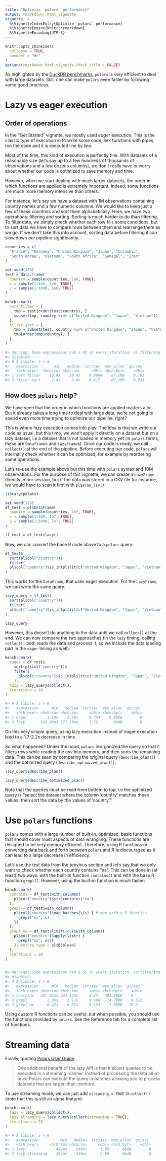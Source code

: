 ```yaml
---
title: "Optimize `polars` performance"
output: rmarkdown::html_vignette
vignette: >
  %\VignetteIndexEntry{Optimize `polars` performance}
  %\VignetteEngine{knitr::rmarkdown}
  %\VignetteEncoding{UTF-8}
---
```


```r
knitr::opts_chunk$set(
  collapse = TRUE,
  comment = "#>"
)
options(rmarkdown.html_vignette.check_title = FALSE)
```


As highlighted by the [DuckDB benchmarks](https://duckdblabs.github.io/db-benchmark/),
`polars` is very efficient to deal with large datasets. Still, one can make `polars`
even faster by following some good practices.


# Lazy vs eager execution

## Order of operations

In the "Get Started" vignette, we mostly used *eager* execution. This is the
classic type of execution in R: write some code, link functions with pipes, run
the code and it is executed line by line.

Most of the time, this kind of execution is perfectly fine. With datasets of a
reasonable size (let's say up to a few hundreds of thousands of observations and
a few dozens columns), we don't really have to worry about whether our code is
optimized to save memory and time.

However, when we start dealing with much larger datasets, the order in which
functions are applied is extremely important. Indeed, some functions are much
more memory intensive than others.

For instance, let's say we have a dataset with 1M observations containing
country names and a few numeric columns. We would like to keep just a few of
these countries and sort them alphabetically. Here, we have two operations:
filtering and sorting. Sorting is much harder to do than filtering. To filter
data, we simply check whether each row fills some conditions, but to sort data
we have to compare rows between them and rearrange them as we go. If we don't
take this into account, sorting data before filtering it can slow down our
pipeline significantly.

```r
countries = c(
  "France", "Germany", "United Kingdom", "Japan", "Columbia",
  "South Korea", "Vietnam", "South Africa", "Senegal", "Iran"
)

set.seed(123)
test = data.frame(
  country = sample(countries, 1e6, TRUE),
  x = sample(1:100, 1e6, TRUE),
  y = sample(1:1000, 1e6, TRUE)
)
```

```r
bench::mark(
  sort_filter = {
    tmp = test[order(test$country), ]
    subset(tmp, country %in% c("United Kingdom", "Japan", "Vietnam"))
  },
  filter_sort = {
    tmp = subset(test, country %in% c("United Kingdom", "Japan", "Vietnam"))
    tmp[order(tmp$country), ]
  }
)

#> Warning: Some expressions had a GC in every iteration; so filtering is
#> disabled.
#> # A tibble: 2 × 6
#>   expression       min   median `itr/sec` mem_alloc `gc/sec`
#>   <bch:expr>  <bch:tm> <bch:tm>     <dbl> <bch:byt>    <dbl>
#> 1 sort_filter    10.4s    10.4s    0.0964    87.2MB    0.193
#> 2 filter_sort     2.4s     2.4s    0.417     67.1MB    0.835
```




## How does `polars` help?

We have seen that the order in which functions are applied matters a lot. But it
already takes a long time to deal with large data, we're not going to spend even
more time trying to optimize our pipeline, right?

This is where *lazy* execution comes into play. The idea is that we write our
code as usual, but this time, we won't apply it directly on a dataset but on a
lazy dataset, i.e a dataset that is not loaded in memory yet (in `polars` terms,
these are `DataFrame`s and `LazyFrame`s). Once our code is ready, we
call `collect()` at the end of the pipeline. Before executing our code, `polars`
will internally check whether it can be optimized, for example by reordering
some operations.

Let's re-use the example above but this time with `polars` syntax and 10M
observations. For the purpose of this vignette, we can create a `LazyFrame`
directly in our session, but if the data was stored in a CSV file for instance,
we would have to scan it first with `pl$scan_csv()`:


```r
library(polars)

set.seed(123)
df_test = pl$DataFrame(
  country = sample(countries, 1e7, TRUE),
  x = sample(1:100, 1e7, TRUE),
  y = sample(1:1000, 1e7, TRUE)
)

lf_test = df_test$lazy()
```

Now, we can convert the base R code above to a `polars` query:

```r
df_test$
  sort(pl$col("country"))$
  filter(
  pl$col("country")$is_in(pl$lit(c("United Kingdom", "Japan", "Vietnam")))
)
```

This works for the `DataFrame`, that uses eager execution. For the `LazyFrame`, we can write the same query:

```r
lazy_query = lf_test$
  sort(pl$col("country"))$
  filter(
  pl$col("country")$is_in(pl$lit(c("United Kingdom", "Japan", "Vietnam")))
)

lazy_query
```

However, this doesn't do anything to the data until we call `collect()` at the
end. We can now compare the two approaches (in the `lazy` timing, calling `collect()`
both reads the data and process it, so we include the data loading part in the
`eager` timing as well):

```r
bench::mark(
  eager = df_test$
    sort(pl$col("country"))$
    filter(
      pl$col("country")$is_in(pl$lit(c("United Kingdom", "Japan", "Vietnam")))
    ),
  lazy = lazy_query$collect(),
  iterations = 10
)

#> # A tibble: 2 × 6
#>   expression      min   median `itr/sec` mem_alloc `gc/sec`
#>   <bch:expr> <bch:tm> <bch:tm>     <dbl> <bch:byt>    <dbl>
#> 1 eager         1.18s    1.28s     0.754    9.95KB        0
#> 2 lazy       526.98ms 577.35ms     1.72       864B        0
```


On this very simple query, using lazy execution instead of eager execution lead
to a 1.7-2.2x decrease in time.

So what happened? Under the hood, `polars` reorganized the query so that it
filters rows while reading the csv into memory, and then sorts the remaining
data. This can be seen by comparing the original query (`describe_plan()`) and
the optimized query (`describe_optimized_plan()`):

```r
lazy_query$describe_plan()

lazy_query$describe_optimized_plan()
```


Note that the queries must be read from bottom to top, i.e the optimized query
is "select the dataset where the column 'country' matches these values, then sort
the data by the values of 'country'".


# Use `polars` functions

`polars` comes with a large number of built-in, optimized, basic functions that
should cover most aspects of data wrangling. These functions are designed to be
very memory efficient. Therefore, using R functions or converting data back and
forth between `polars` and R is discouraged as it can lead to a large decrease in
efficiency.

Let's use the test data from the previous section and let's say that we only want
to check whether each country contains "na". This can be done in (at least) two
ways: with the built-in function `contains()` and with the base R function
`grepl()`. However, using the built-in function is much faster:

```r
bench::mark(
  contains = df_test$with_columns(
    pl$col("country")$str$contains("na")
  ),
  grepl = df_test$with_columns(
    pl$col("country")$map_batches(\(s) { # map with a R function
      grepl("na", s)
    })
  ),
  grepl_nv = df_test$limit(1e6)$with_columns(
    pl$col("country")$apply(\(str) {
      grepl("na", str)
    }, return_type = pl$Boolean)
  ),
  iterations = 10
)


#> Warning: Some expressions had a GC in every iteration; so filtering is
#> disabled.
#> # A tibble: 3 × 6
#>   expression      min   median `itr/sec` mem_alloc `gc/sec`
#>   <bch:expr> <bch:tm> <bch:tm>     <dbl> <bch:byt>    <dbl>
#> 1 contains   387.02ms 432.12ms     2.27   401.86KB    0
#> 2 grepl         2.06s    2.11s     0.466  114.79MB    0.512
#> 3 grepl_nv      6.42s    6.52s     0.153    7.65MB   10.3
```

Using custom R functions can be useful, but when possible, you should use the
functions provided by `polars`. See the Reference tab for a complete list of
functions.


# Streaming data

Finally, quoting [Polars User Guide](https://pola-rs.github.io/polars-book/user-guide/concepts/streaming/):

> One additional benefit of the lazy API is that it allows queries to be executed
> in a streaming manner. Instead of processing the data all-at-once Polars can
> execute the query in batches allowing you to process datasets that are
> larger-than-memory.


To use streaming mode, we can just add `streaming = TRUE` in `collect()` (note
that this is still an alpha feature):

```r
bench::mark(
  lazy = lazy_query$collect(),
  lazy_streaming = lazy_query$collect(streaming = TRUE),
  iterations = 20
)

#> # A tibble: 2 × 6
#>   expression          min   median `itr/sec` mem_alloc `gc/sec`
#>   <bch:expr>     <bch:tm> <bch:tm>     <dbl> <bch:byt>    <dbl>
#> 1 lazy              482ms    546ms      1.85      864B        0
#> 2 lazy_streaming    292ms    346ms      2.90      864B        0
```
